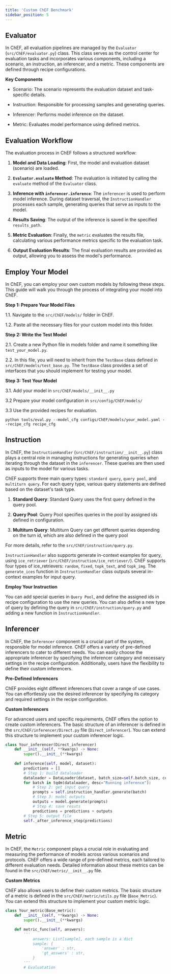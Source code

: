 ```yaml
---
title: 'Custom ChEF Benchmark'
sidebar_position: 5
---
```


## Evaluator

In ChEF, all evaluation pipelines are managed by the `Evaluator` (`src/ChEF/evaluator.py`) class. This class serves as the control center for evaluation tasks and incorporates various components, including a scenario, an instruction, an inferencer, and a metric. These components are defined through recipe configurations.

**Key Components**

- Scenario: The scenario represents the evaluation dataset and task-specific details.

- Instruction: Responsible for processing samples and generating queries.

- Inferencer: Performs model inference on the dataset.

- Metric: Evaluates model performance using defined metrics.

## Evaluation Workflow

The evaluation process in ChEF follows a structured workflow:

1. **Model and Data Loading**: First, the model and evaluation dataset (scenario) are loaded. 

2. **`Evaluator.evaluate` Method**: The evaluation is initiated by calling the `evaluate` method of the `Evaluator` class.

3. **Inference with `inferencer.inference`**: The `inferencer` is used to perform model inference. During dataset traversal, the `InstructionHandler` processes each sample, generating queries that serve as inputs to the model.

4. **Results Saving**: The output of the inference is saved in the specified `results_path`.

5. **Metric Evaluation**: Finally, the `metric` evaluates the results file, calculating various performance metrics specific to the evaluation task.

6. **Output Evaluation Results**: The final evaluation results are provided as output, allowing you to assess the model's performance.

## Employ Your Model

In ChEF, you can employ your own custom models by following these steps. This guide will walk you through the process of integrating your model into ChEF.

**Step 1: Prepare Your Model Files**

1.1. Navigate to the `src/ChEF/models/` folder in ChEF.

1.2. Paste all the necessary files for your custom model into this folder.

**Step 2: Write the Test Model**

2.1. Create a new Python file in models folder and name it something like `test_your_model.py`.

2.2. In this file, you will need to inherit from the `TestBase` class defined in `src/ChEF/models/test_base.py`. The `TestBase` class provides a set of interfaces that you should implement for testing your model. 

**Step 3: Test Your Model**

3.1. Add your model in `src/ChEF/models/__init__.py`

3.2 Prepare your model configuration in `src/config/ChEF/models/`

3.3 Use the provided recipes for evaluation. 

```shell
python tools/eval.py --model_cfg configs/ChEF/models/your_model.yaml --recipe_cfg recipe_cfg
```

## Instruction

In ChEF, the `InstructionHandler` (`src/ChEF/instruction/__init__.py`) class plays a central role in managing instructions for generating queries when iterating through the dataset in the `inferencer`. These queries are then used as inputs to the model for various tasks. 

ChEF supports three main query types: `standard query`, `query pool`, and `multiturn query`. For each query type, various query statements are defined based on the dataset's task type. 

1. **Standard Query**: Standard Query uses the first query defined in the query pool.

2. **Query Pool**: Query Pool specifies queries in the pool by assigned ids defined in configuration.

3. **Multiturn Query**: Multiturn Query can get different queries depending on the turn id, which are also defined in the query pool

For more details, refer to the `src/ChEF/instruction/query.py`.

`InstructionHandler` also supports generate in-context examples for query, using `ice_retriever` (`src/ChEF/instruction/ice_retriever/`). ChEF supports four types of ice_retrievers: `random`, `fixed`, `topk_text`, and `topk_img`. The `generate_ices` function in `InstructionHandler` class outputs several in-context examples for input query.

**Employ Your Instruction**

You can add special queries in `Query Pool`, and define the assigned ids in recipe configuration to use the new queries. You can also define a new type of query by defining the query in `src/ChEF/instruction/query.py` and adding a new function in `InstructionHandler`.

## Inferencer

In ChEF, the `Inferencer` component is a crucial part of the system, responsible for model inference. ChEF offers a variety of pre-defined inferencers to cater to different needs. You can easily choose the appropriate inferencer by specifying the inferencer category and necessary settings in the recipe configuration. Additionally, users have the flexibility to define their custom inferencers.

**Pre-Defined Inferencers**

ChEF provides eight different inferencers that cover a range of use cases. You can effortlessly use the desired inferencer by specifying its category and required settings in the recipe configuration.

**Custom Inferencers**

For advanced users and specific requirements, ChEF offers the option to create custom inferencers. The basic structure of an inferencer is defined in the `src/ChEF/inferencer/Direct.py` file (`Direct_inferencer`). You can extend this structure to implement your custom inferencer logic.

```python
class Your_inferencer(Direct_inferencer)
    def __init__(self, **kwargs) -> None:
        super().__init__(**kwargs)
        
    def inference(self, model, dataset):
        predictions = []
        # Step 1: build dataloader
        dataloader = DataLoader(dataset, batch_size=self.batch_size, collate_fn=lambda batch: {key: [dict[key] for dict in batch] for key in batch[0]})
        for batch in tqdm(dataloader, desc="Running inference"):
            # Step 2: get input query
            prompts = self.instruction_handler.generate(batch)
            # Step 3: model outputs
            outputs = model.generate(prompts)
            # Step 4: save resuts
            predictions = predictions + outputs
        # Step 5: output file
        self._after_inference_step(predictions)
```

## Metric

In ChEF, the `Metric` component plays a crucial role in evaluating and measuring the performance of models across various scenarios and protocols. ChEF offers a wide range of pre-defined metrics, each tailored to different evaluation needs. Detailed information about these metrics can be found in the `src/ChEF/metric/__init__.py` file.

**Custom Metrics**

ChEF also allows users to define their custom metrics. The basic structure of a metric is defined in the `src/ChEF/metric/utils.py` file (`Base_Metric`). You can extend this structure to implement your custom metric logic.

```python
class Your_metric(Base_metric):
    def __init__(self, **kwargs) -> None:
        super().__init__(**kwargs)

    def metric_func(self, answers):
        '''
            answers: List[sample], each sample is a dict
            sample: {
                'answer' : str,
                'gt_answers' : str, 
            }
        '''
        # Evaluatation
```

